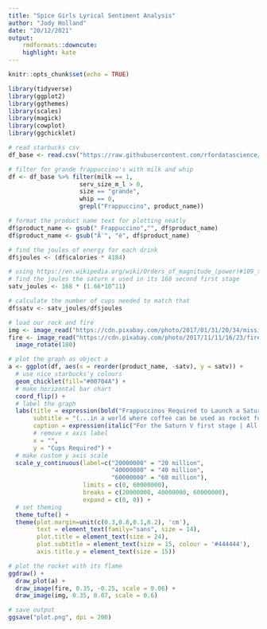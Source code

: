 ```yaml
---
title: "Spice Girls Lyrical Sentiment Analysis"
author: "Jody Holland"
date: "20/12/2021"
output:
    rmdformats::downcute:
    highlight: kate
---
```


```r
knitr::opts_chunk$set(echo = TRUE)
```

```r
library(tidyverse)
library(ggplot2)
library(ggthemes)
library(scales)
library(magick)
library(cowplot)
library(ggchicklet)
```

```r

# read starbucks csv
df_base <- read.csv("https://raw.githubusercontent.com/rfordatascience/tidytuesday/master/data/2021/2021-12-21/starbucks.csv") %>% as_tibble()

# filter for grande frappuccino's with milk and whip
df <- df_base %>% filter(milk == 1,
                    serv_size_m_l > 0,
                    size == "grande",
                    whip == 0,
                    grepl("Frappuccino", product_name))

# format the product name text for plotting neatly
df$product_name <- gsub(" Frappuccino","", df$product_name)
df$product_name <- gsub("Ã¨", "é", df$product_name)

# find the joules of energy for each drink
df$joules <- (df$calories * 4184)

# using https://en.wikipedia.org/wiki/Orders_of_magnitude_(power)#109_to_1014_W
# find the joules the saturn v used in its 168 second first stage
satv_joules <- 168 * (1.66*10^11)

# calculate the number of cups needed to match that
df$satv <- satv_joules/df$joules
```

```r
# load our rock and fire
img <- image_read("https://cdn.pixabay.com/photo/2017/01/31/20/34/missile-2027068_960_720.png")
fire <- image_read("https://cdn.pixabay.com/photo/2017/11/11/16/23/fire-2939426_960_720.png") %>%
  image_rotate(180)
```

```r
# plot the graph as object a
a <- ggplot(df, aes(x = reorder(product_name, -satv), y = satv)) +
  # use nice starbucks'y colours
  geom_chicklet(fill="#00704A") +
  # make horizontal bar chart
  coord_flip() +
  # label the graph
  labs(title = expression(bold("Frappuccinos Required to Launch a Saturn V Rocket")),
       subtitle = "(...in a world where coffee can be used as rocket fuel)",
       caption = expression(italic("For the Saturn V first stage | All cups as grande (473ml), cow's milk and no whip | Assuming 1 kcal of drink = 4,184 J of rocket fuel | J.Holland | Data Source: Starbucks, Wikipedia")),
       # remove x axis label
       x = "", 
       y = "Cups Required") +
  # make custom y axis scale
  scale_y_continuous(label=c("20000000" = "20 million",
                             "40000000" = "40 million",
                             "60000000" = "60 million"),
                     limits = c(0, 60000000),
                     breaks = c(20000000, 40000000, 60000000),
                     expand = c(0, 0)) +
  # set theming
  theme_tufte() +
  theme(plot.margin=unit(c(0.3,0.8,0.1,0.2), 'cm'),
        text = element_text(family="sans", size = 14),
        plot.title = element_text(size = 24),
        plot.subtitle = element_text(size = 15, colour = '#444444'),
        axis.title.y = element_text(size = 15)) 

# plot the rocket with its flame
ggdraw() +
  draw_plot(a) +
  draw_image(fire, 0.35, -0.25, scale = 0.06) +
  draw_image(img, 0.35, 0.07, scale = 0.6)

# save output
ggsave("plot.png", dpi = 200)
```


